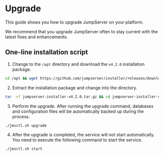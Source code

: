 
# Upgrade

This guide shows you how to upgrade JumpServer on your platform.

We recommend that you upgrade JumpServer often to stay current with the latest fixes and enhancements.

## One-line installation script

1. Change to the `/opt` directory and download the `v4.2.0` installation package.

```sh
cd /opt && wget https://github.com/jumpserver/installer/releases/download/v4.2.0/jumpserver-installer-v4.2.0.tar.gz
```

2. Extract the installation package and change into the directory.

```sh
tar -xf jumpserver-installer-v4.2.0.tar.gz && cd jumpserver-installer-v4.2.0
```

3. Perform the upgrade. After running the upgrade command, databases and configuration files will be automatically backed up during the process.

```sh
./jmsctl.sh upgrade
```

4. After the upgrade is completed, the service will not start automatically. You need to execute the following command to start the service.

```sh
./jmsctl.sh start
```
